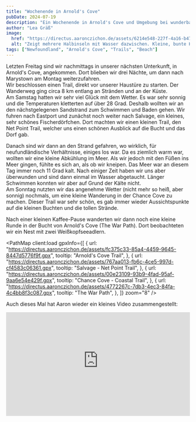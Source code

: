 ```yaml
---
title: "Wochenende in Arnold's Cove"
pubDate: 2024-07-19
description: "Ein Wochenende in Arnold's Cove und Umgebung bei wunderbarem Wetter"
author: "Lea Gräß"
image:
  href: "https://directus.aaronczichon.de/assets/6214e548-227f-4a16-b479-f4375cd44910.jpg?quality=70&width=1600"
  alt: "Zeigt mehrere Halbinseln mit Wasser dazwischen. Kleine, bunte Häuser und viel Wasser drumherum. Das Wetter ist sonnig."
tags: ["Newfoundland", "Arnold's Cove", "Trails", "Beach"]
---
```



Letzten Freitag sind wir nachmittags in unserer nächsten Unterkunft, in Arnold's Cove, angekommen. Dort blieben wir drei Nächte, um dann nach Marystown am Montag weiterzufahren.  
Wir beschlossen einen Trail, direkt vor unserer Haustüre zu starten. Der Wanderweg ging circa 8 km entlang an Stränden und an der Küste.  
Am Samstag hatten wir sehr viel Glück mit dem Wetter. Es war sehr sonnig und die Temperaturen kletterten auf über 28 Grad. Deshalb wollten wir an den nächstgelegenen Sandstrand zum Schwimmen und Baden gehen. Wir fuhren nach Eastport und zunächst noch weiter nach Salvage, ein kleines, sehr schönes Fischerdörfchen. Dort machten wir einen kleinen Trail, den Net Point Trail, welcher uns einen schönen Ausblick auf die Bucht und das Dorf gab.

<DirectusGallery folderName="28-01 Arnold's Cove, Salvage and Beach" />

Danach sind wir dann an den Strand gefahren, wo wirklich, für neufundländische Verhältnisse, einiges los war. Da es ziemlich warm war, wollten wir eine kleine Abkühlung im Meer. Als wir jedoch mit den Füßen ins Meer gingen, fühlte es sich an, als ob wir kneipen. Das Meer war an diesem Tag immer noch 11 Grad kalt. Nach einiger Zeit haben wir uns aber überwunden und sind dann einmal im Wasser abgetaucht. Länger Schwimmen konnten wir aber auf Grund der Kälte nicht.  
Am Sonntag nutzten wir das angenehme Wetter (nicht mehr so heiß, aber sonnig) nochmals, um eine kleine Wanderung in der Chance Cove zu machen. Dieser Trail war sehr schön, es gab immer wieder Aussichtspunkte auf die kleinen Buchten und die tollen Strände.

<DirectusGallery folderName="28-02 Chance Cove" />

Nach einer kleinen Kaffee-Pause wanderten wir dann noch eine kleine Runde in der Bucht von Arnold's Cove (The War Path). Dort beobachteten wir ein Nest mit zwei Weißkopfseeadlern.

<PathMap
  client:load
  gpxInfo={[
    {
      url: "https://directus.aaronczichon.de/assets/fc375c33-85a4-4459-9645-8447d5776f9f.gpx",
      tooltip: "Arnold's Cove Trail",
    },
    {
      url: "https://directus.aaronczichon.de/assets/767aa013-fb6c-4ce5-997d-cf4583c06361.gpx",
      tooltip: "Salvage - Net Point Trail",
    },
    {
      url: "https://directus.aaronczichon.de/assets/00e23109-93b9-4fad-95af-9aa6e54e429f.gpx",
      tooltip: "Chance Cove - Coastal Trail",
    },
    {
      url: "https://directus.aaronczichon.de/assets/4772267c-7db3-4ec3-84fa-4c4bb8f3c087.gpx",
      tooltip: "The War Path",
    },
  ]}
  zoom="8"
/>

Auch dieses Mal hat Aaron wieder ein kleines Video zusammengestellt:

<div style="position: relative; padding-top: 56.25%;">
  <iframe
    src="https://customer-rnx58v5rm01lsk0m.cloudflarestream.com/a5b4c26df26d05af430663a2311c8371/iframe?poster=https%3A%2F%2Fcustomer-rnx58v5rm01lsk0m.cloudflarestream.com%2Fa5b4c26df26d05af430663a2311c8371%2Fthumbnails%2Fthumbnail.jpg%3Ftime%3D%26height%3D600"
    loading="lazy"
    style="border: none; position: absolute; top: 0; left: 0; height: 100%; width: 100%;"
    allow="accelerometer; gyroscope; autoplay; encrypted-media; picture-in-picture;"
    allowfullscreen="true"
  ></iframe>
</div>
